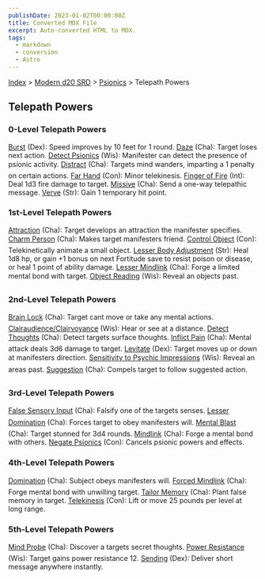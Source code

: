 ```yaml
---
publishDate: 2023-01-02T00:00:00Z
title: Converted MDX File
excerpt: Auto-converted HTML to MDX.
tags:
  - markdown
  - conversion
  - Astro
---
```






[Index](-index) > [Modern d20 SRD](modern-d20-srd-index) > [Psionics](modern-d20-srd-psionics-index) > Telepath Powers




## Telepath Powers


### 0-Level Telepath Powers



[Burst](modern-d20-srd-psionics-burst) (Dex): Speed improves by 10 feet for 1 round.
[Daze](modern-d20-srd-psionics-daze) (Cha): Target loses next action.
[Detect Psionics](modern-d20-srd-psionics-detect-psionics) (Wis): Manifester can detect the presence of psionic activity.
[Distract](modern-d20-srd-psionics-distract) (Cha): Targets mind wanders, imparting a 1 penalty on certain actions.
[Far Hand](modern-d20-srd-psionics-far-hand) (Con): Minor telekinesis.
[Finger of Fire](modern-d20-srd-psionics-finger-of-fire) (Int): Deal 1d3 fire damage to target.
[Missive](modern-d20-srd-psionics-missive) (Cha): Send a one-way telepathic message.
[Verve](modern-d20-srd-psionics-verve) (Str): Gain 1 temporary hit point.



### 1st-Level Telepath Powers



[Attraction](modern-d20-srd-psionics-attraction) (Cha): Target develops an attraction the manifester specifies.
[Charm Person](modern-d20-srd-psionics-charm-person) (Cha): Makes target manifesters friend.
[Control Object](modern-d20-srd-psionics-control-object) (Con): Telekinetically animate a small object.
[Lesser Body Adjustment](modern-d20-srd-psionics-lesser-body-adjustment) (Str): Heal 1d8 hp, or gain +1 bonus on next Fortitude save to resist poison or disease, or heal 1 point of ability damage.
[Lesser Mindlink](modern-d20-srd-psionics-lesser-mindlink) (Cha): Forge a limited mental bond with target.
[Object Reading](modern-d20-srd-psionics-object-reading) (Wis): Reveal an objects past.



### 2nd-Level Telepath Powers



[Brain Lock](modern-d20-srd-psionics-brain-lock) (Cha): Target cant move or take any mental actions.
[Clairaudience/Clairvoyance](modern-d20-srd-psionics-clairaudience-clairvoyance) (Wis): Hear or see at a distance.
[Detect Thoughts](modern-d20-srd-psionics-detect-thoughts) (Cha): Detect targets surface thoughts.
[Inflict Pain](modern-d20-srd-psionics-inflict-pain) (Cha): Mental attack deals 3d6 damage to target.
[Levitate](modern-d20-srd-psionics-levitate) (Dex): Target moves up or down at manifesters direction.
[Sensitivity to Psychic Impressions](modern-d20-srd-psionics-sensitivity-to-psychic-impressions) (Wis): Reveal an areas past.
[Suggestion](modern-d20-srd-psionics-suggestion) (Cha): Compels target to follow suggested action.



### 3rd-Level Telepath Powers



[False Sensory Input](modern-d20-srd-psionics-false-sensory-input) (Cha): Falsify one of the targets senses.
[Lesser Domination](modern-d20-srd-psionics-lesser-domination) (Cha): Forces target to obey manifesters will.
[Mental Blast](modern-d20-srd-psionics-mental-blast) (Cha): Target stunned for 3d4 rounds.
[Mindlink](modern-d20-srd-psionics-mindlink) (Cha): Forge a mental bond with others.
[Negate Psionics](modern-d20-srd-psionics-negate-psionics) (Con): Cancels psionic powers and effects.



### 4th-Level Telepath Powers



[Domination](modern-d20-srd-psionics-domination) (Cha): Subject obeys manifesters will.
[Forced Mindlink](modern-d20-srd-psionics-forced-mindlink) (Cha): Forge mental bond with unwilling target.
[Tailor Memory](modern-d20-srd-psionics-tailor-memory) (Cha): Plant false memory in target.
[Telekinesis](modern-d20-srd-psionics-telekinesis) (Con): Lift or move 25 pounds per level at long range.



### 5th-Level Telepath Powers



[Mind Probe](modern-d20-srd-psionics-mind-probe) (Cha): Discover a targets secret thoughts.
[Power Resistance](modern-d20-srd-psionics-power-resistance) (Wis): Target gains power resistance 12.
[Sending](modern-d20-srd-psionics-sending) (Dex): Deliver short message anywhere instantly.




